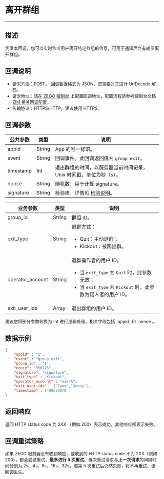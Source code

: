 # 离开群组

---

## 描述

凭借本回调，您可以实时监听用户离开特定群组的信息，可用于通知后台有成员离开群组。

## 回调说明

- 请求方法：POST。
  <Note title="说明">
  回调数据格式为 JSON，您需要对其进行 UrlDecode 解码。
  </Note>
- 请求地址：请在 [ZEGO 控制台](https://console.zego.im/) 上配置回调地址，配置流程请参考控制台文档 [ZIM 相关回调配置](https://doc-zh.zego.im/article/17223)。
- 传输协议：HTTPS/HTTP，建议使用 HTTPS。

## 回调参数

| 公共参数 | 类型 | 说明 |
|------|------|------|
| appid | String | App 的唯一标识。 |
| event | String | 回调事件，此回调返回值为 `group_exit`。 |
| timestamp | Int | 退出群组的时间，以服务器当前时间记录，Unix 时间戳，单位为秒（s）。 |
| nonce | String | 随机数，用于计算 signature。 |
| signature | String | 检验串，详情见 [检验说明](./Authenticating%20server-to-server%20callbacks.mdx)。 |

| 业务参数 | 类型 | 说明 |
|------|------|------|
| group_id | String | 群组 ID。 |
| exit_type | String | 退群方式：<ul><li>Quit：主动退群；</li><li>Kickout：被踢出群。</li></ul> |
| operator_account | String | 退群操作者的用户 ID。<ul><li>当 `exit_type` 为 `Quit` 时，此参数无效；</li><li>当 `exit_type` 为 `Kickout` 时，此参数为踢人者的用户 ID。</li></ul> |
| exit_user_ids | Array | 退出群组的用户 ID。 |

<Note title="说明">
建议您将部分参数转换为 Int 进行逻辑处理，相关字段包括 `appid` 和 `nonce`。
</Note>

## 数据示例

```json
{
    "appid" : "1",
    "event" : "group_exit",
    "group_id" : "1",
    "nonce": "350176",
    "signature": "signature",
    "exit_type" : "Kickout",
    "operator_account" : "userA",
    "exit_user_ids" : ["Tony","Jenny"],
    "timestamp" : 1499676978
}
```

## 返回响应

返回 HTTP status code 为 2XX （例如 200）表示成功，其他响应都表示失败。

## 回调重试策略

如果 ZEGO 服务器没有收到响应，或收到的 HTTP status code 不为 2XX（例如 200），都会尝试重试，**最多进行 5 次重试**。每次重试请求与**上一次请求**的间隔时间分别为 2s、4s、8s、16s、32s。若第 5 次重试后仍然失败，将不再重试，该回调丢失。